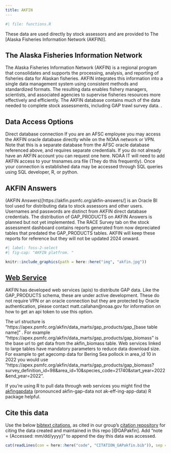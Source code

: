 ```yaml
---
title: AKFIN
---
```


```r
#| file: functions.R
```

These data are used directly by stock assessors and are provided to The [Alaska Fisheries Information Network (AKFIN)]. 

## The Alaska Fisheries Information Network

The Alaska Fisheries Information Network (AKFIN) is a regional program that consolidates and supports the processing, analysis, and reporting of fisheries data for Alaskan fisheries. AKFIN integrates this information into a single data management system using consistent methods and standardized formats. The resulting data enables fishery managers, scientists, and associated agencies to supervise fisheries resources more effectively and efficiently. The AKFIN database contains much of the data needed to complete stock assessments, including GAP trawl survey data. .

## Data Access Options

Direct database connection
If you are an AFSC employee you may access the AKFIN oracle database directly while on the NOAA network or VPN. Note that this is a separate database from the AFSC oracle database referenced above, and requires separate credentials. If you do not already have an AKFIN account you can request one here. NOAA IT will need to add AKFIN access to your tnsnames.ora file (They do this frequently). Once your connection is established data may be accessed through SQL queries using SQL developer, R, or python.

## AKFIN Answers

(AKFIN Answers)[https://akfin.psmfc.org/akfin-answers/] is an Oracle BI tool used for distributing data to stock assessors and other users. Usernames and passwords are distinct from AKFIN direct database credentials. The distribution of GAP_PRODUCTS on AKFIN Answers is planned but not yet implemented. The RACE Survey tab on the stock assessment dashboard contains reports generated from now depreciated tables that predated the GAP_PRODUCTS tables. AKFIN will keep these reports for reference but they will not be updated 2024 onward.

```r
#| label: foss-2-select
#| fig-cap: "AKFIN platfrom. "

knitr::include_graphics(path = here::here("img", "akfin.jpg"))
```

## [Web Service](https://afsc-gap-products.github.io/gap_products/content/akfin-api-r.html)

AKFIN has developed web services (apis) to distribute GAP data. Like the GAP_PRODUCTS schema, these are under active development. These do not require VPN or an oracle connection but they are protected by Oracle authentication, please contact matt.callahan@noaa.gov for information on how to get an api token to use this option.

The url structure is "https://apex.psmfc.org/akfin/data_marts/gap_products/gap_[base table name]" . For example "https://apex.psmfc.org/akfin/data_marts/gap_products/gap_biomass" is the base url to get data from the akfin_biomass table. Web services linked to large tables have mandatory parameters to reduce data download size. For example to get agecomp data for Bering Sea pollock in area_id 10 in 2022 you would use "https://apex.psmfc.org/akfin/data_marts/gap_products/gap_biomass?survey_definition_id=98&area_id=10&species_code=21740&start_year=2022&end_year=2022”.

If you’re using R to pull data through web services you might find the [akfingapdata](https://github.com/MattCallahan-NOAA/akfingapdata/tree/main) (pronounced akfin-gap-data not ak-eff-ing-app-data) R package helpful.

## Cite this data

Use the below [bibtext citations](`r paste0(link_repo, "/blob/main/code/CITATION_GAPakfin.bib")`), as cited in our group's [citation repository](https://github.com/afsc-gap-products/citations/blob/main/cite/bibliography.bib) for citing the data created and maintained in this repo [@GAPakfin]. Add "note = {Accessed: mm/dd/yyyy}" to append the day this data was accessed. 

```r
cat(readLines(con = here::here("code", "CITATION_GAPakfin.bib")), sep = "\n") 
```

